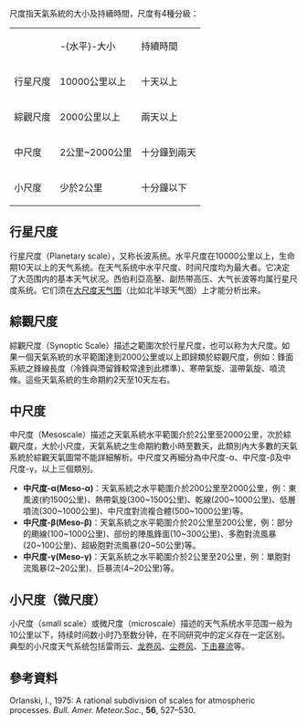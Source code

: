 {{noteTA|
G1=Weather
}}
尺度指天氣系統的大小及持續時間，尺度有4種分級：
{| border=1 
| 
| -{水平}-大小
| 持續時間
|-
| 行星尺度
| 10000公里以上
| 十天以上
|-
| 綜觀尺度
| 2000公里以上
| 兩天以上
|-
| 中尺度
| 2公里~2000公里
| 十分鐘到兩天
|-
| 小尺度
| 少於2公里
| 十分鐘以下
|}

==行星尺度==
行星尺度（Planetary scale），又称长波系统。水平尺度在10000公里以上，生命期10天以上的天气系统。在天气系统中水平尺度、时间尺度均为最大者。它决定了大范围内的基本天气状况。西伯利亞高壓、副热带高压、大气长波等均属行星尺度系统。它们须在[[大尺度天气图|大尺度天气图]]（比如北半球天气图）上才能分析出来。

==綜觀尺度==
綜觀尺度（Synoptic Scale）描述之範圍次於行星尺度，也可以称为大尺度。如果一個天氣系統的水平範圍達到2000公里或以上即歸類於綜觀尺度，例如：鋒面系統之鋒線長度（冷鋒與滯留鋒較常達到此標準）、寒帶氣旋、溫帶氣旋、噴流條。這些天氣系統的生命期約2天至10天左右。

==中尺度==
中尺度（Mesoscale）描述之天氣系統水平範圍介於2公里至2000公里，次於綜觀尺度，大於小尺度，天氣系統之生命期約數小時至數天，此類別內大多數的天氣系統於綜觀天氣圖常不能詳細解析。中尺度又再細分為中尺度-α、中尺度-β及中尺度-γ，以上三個類別。
*'''中尺度-α(Meso-α)'''：天氣系統之水平範圍介於200公里至2000公里，例：東風波(約1500公里)、熱帶氣旋(300~1500公里)、乾線(200~1000公里)、低層噴流(300~1000公里)、中尺度對流複合體(500~1000公里)等。
*'''中尺度-β(Meso-β)'''：天氣系統之水平範圍介於20公里至200公里，例：部分的颮線(100~1000公里)、部份的陣風鋒面(10~300公里)、多胞對流風暴(20~100公里)、超級胞對流風暴(20~50公里)等。
*'''中尺度-γ(Meso-γ)'''：天氣系統之水平範圍介於2公里至20公里，例：單胞對流風暴(2~20公里)、巨暴流(4~20公里)等。

==小尺度（微尺度）==
{{Empty section}}
小尺度（small scale）或微尺度（microscale）描述的天气系统水平范围一般为10公里以下，持续时间数小时乃至数分钟，在不同研究中的定义存在一定区别。典型的小尺度天气系统包括雷雨云、[[龍捲風|龙卷风]]、[[塵捲風|尘卷风]]、[[下擊暴流|下击暴流]]等。

==參考資料==
Orlanski, I., 1975: A rational subdivision of scales for atmospheric processes. ''Bull. Amer. Meteor.Soc.'', '''56''', 527–530.

{{天气系统}}

{{Metro-stub}}